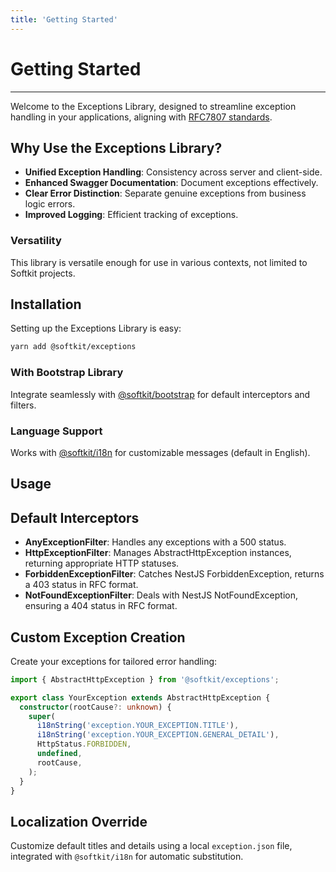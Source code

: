 ```yaml
---
title: 'Getting Started'
---
```


# Getting Started

---

Welcome to the Exceptions Library, designed to streamline exception handling in your applications, aligning with [RFC7807 standards](https://datatracker.ietf.org/doc/html/rfc7807).

## Why Use the Exceptions Library?

- **Unified Exception Handling**: Consistency across server and client-side.
- **Enhanced Swagger Documentation**: Document exceptions effectively.
- **Clear Error Distinction**: Separate genuine exceptions from business logic errors.
- **Improved Logging**: Efficient tracking of exceptions.

### Versatility

This library is versatile enough for use in various contexts, not limited to Softkit projects.

## Installation

Setting up the Exceptions Library is easy:

```bash
yarn add @softkit/exceptions
```

### With Bootstrap Library

Integrate seamlessly with [@softkit/bootstrap](/libraries/bootstrap/getting-started) for default interceptors and filters.

### Language Support

Works with [@softkit/i18n](/libraries/i18n/getting-started/) for customizable messages (default in English).

## Usage

## Default Interceptors

- **AnyExceptionFilter**: Handles any exceptions with a 500 status.
- **HttpExceptionFilter**: Manages AbstractHttpException instances, returning appropriate HTTP statuses.
- **ForbiddenExceptionFilter**: Catches NestJS ForbiddenException, returns a 403 status in RFC format.
- **NotFoundExceptionFilter**: Deals with NestJS NotFoundException, ensuring a 404 status in RFC format.

## Custom Exception Creation

Create your exceptions for tailored error handling:

```typescript
import { AbstractHttpException } from '@softkit/exceptions';

export class YourException extends AbstractHttpException {
  constructor(rootCause?: unknown) {
    super(
      i18nString('exception.YOUR_EXCEPTION.TITLE'),
      i18nString('exception.YOUR_EXCEPTION.GENERAL_DETAIL'),
      HttpStatus.FORBIDDEN,
      undefined,
      rootCause,
    );
  }
}
```

## Localization Override

Customize default titles and details using a local `exception.json` file, integrated with `@softkit/i18n` for automatic substitution.
